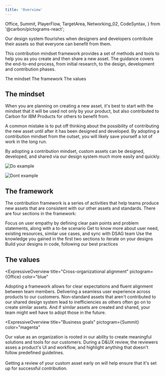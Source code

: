 ```yaml
---
title: 'Overview'
---
```


  Office,
  Summit,
  PlayerFlow,
  TargetArea,
  Networking_02,
  CodeSyntax,
} from '@carbon/pictograms-react';

<PageDescription>

Our design system flourishes when designers and developers contribute their assets so that everyone can benefit from them.

This contribution mindset framework provides a set of methods and tools to help you as you create and then share a new asset. The guidance covers the end-to-end process, from initial research, to the design, development and contribution phases.

</PageDescription>

<AnchorLinks>
  <AnchorLink>The mindset</AnchorLink>
  <AnchorLink>The framework</AnchorLink>
  <AnchorLink>The values</AnchorLink>
</AnchorLinks>

## The mindset

When you are planning on creating a new asset, it's best to start with the mindset that it will be used not only by your product, but also contributed to Carbon for IBM Products for others to benefit from.

A common mistake is to put off thinking about the possibility of contributing the new asset until after it has been designed and developed. By adopting a contribution mindset from the outset, you will likely save yourself a lot of work in the long run.

By adopting a contribution mindset, custom assets can be designed, developed, and shared via our design system much more easily and quickly.

<Row>
<Column colLg={6}>
<DoDontExample type="do" caption="Do adopt the contribution mindset from the start of your design and development process.">

![Do example](images/contribution-mindset-do.png)

</DoDontExample>
</Column>
<Column colLg={6}>
<DoDontExample type="dont" caption="Do not postpone thinking about contributing your asset until theend of the project. Doing so will likely result in more re-work andultimately make successful contribution less likely.">

![Dont example](images/contribution-mindset-dont.png)

</DoDontExample>
</Column>
</Row>

## The framework

The contribution framework is a series of activities that help teams produce new assets that are consistent with our other assets and standards. There are four sections in the framework:

<Row>
  <Column colSm={2} colMd={4} colLg={3} noGutterSmLeft noGutterMdLeft noGutterLgLeft>
    <StepCard
      title="Intent"
      pictogram={PlayerFlow}
      href="./contribution-framework/intent"
    >
      Focus on user empathy by defining clear pain points and problem statements, along with a to-be scenario
    </StepCard>
  </Column>
  <Column colSm={2} colMd={4} colLg={3} noGutterSmLeft noGutterMdLeft noGutterLgLeft>
    <StepCard
      title="Scope"
      pictogram={TargetArea}
      href="./contribution-framework/scope"
    >
      Get to know more about user need, existing resources, similar use cases, and sync with DSAG team
    </StepCard>
  </Column>
  <Column colSm={2} colMd={4} colLg={3} noGutterSmLeft noGutterMdLeft noGutterLgLeft>
    <StepCard
      title="Iterate"
      pictogram={Networking_02}
      href="./contribution-framework/iterate"
    >
      Use the knowledge you gained in the first two sections to iterate on your designs
    </StepCard>
  </Column>
  <Column colSm={2} colMd={4} colLg={3} noGutterSmLeft noGutterMdLeft noGutterLgLeft>
    <StepCard
      title="Develop"
      pictogram={CodeSyntax}
      href="./contribution-framework/develop"
    >
      Build your designs in code, following our best practices
    </StepCard>
  </Column>
</Row>

## The values

<ExpressiveOverview
  title="Cross-organizational alignment"
  pictogram={Office}
  color="blue"
>
  <ExpressiveOverviewCard title="Team work">
Adopting a framework allows for clear expectations and fluent alignment between team members.
  </ExpressiveOverviewCard>
  <ExpressiveOverviewCard title="Consistency">
Delivering a seamless user experience across products to our customers.
  </ExpressiveOverviewCard>
  <ExpressiveOverviewCard title="Contribution">
Non-standard assets that aren't contributed to our shared design system lead to inefficiencies as others often go on to create similar assets. And if similar assets are created and shared, your team might well have to adopt those in the future.
  </ExpressiveOverviewCard>
</ExpressiveOverview>

<ExpressiveOverview
  title="Business goals"
  pictogram={Summit}
  color="magenta"
>
  <ExpressiveOverviewCard title="Consistency" href="https://ibm.ent.box.com/file/896146828905?s=8q1f169rrn3d9nvyeuwl7k9cszaoxm1c">
Our value as an organization is rooted in our ability to create meaningful solutions and tools for our customers.
  </ExpressiveOverviewCard>
  <ExpressiveOverviewCard title="D&UX review scores" href="https://pages.github.ibm.com/cdai-design/dux/">
During a D&UX review, the reviewers asses a product's UI and workflow, and highlight anything that doesn't follow predefined guidelines.
<br /><br />
Getting a review of your custom asset early on will help ensure that it's set up for successful contribution.
  </ExpressiveOverviewCard>
</ExpressiveOverview>
